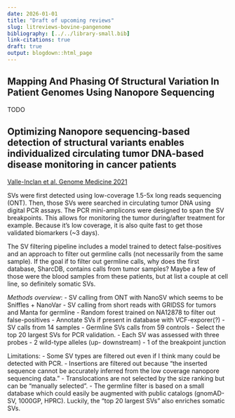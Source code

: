 ```yaml
---
date: 2026-01-01
title: "Draft of upcoming reviews"
slug: litreviews-bovine-pangenome
bibliography: [../../library-small.bib]
link-citations: true
draft: true
output: blogdown::html_page
---
```


## Mapping And Phasing Of Structural Variation In Patient Genomes Using Nanopore Sequencing

TODO

## Optimizing Nanopore sequencing-based detection of structural variants enables individualized circulating tumor DNA-based disease monitoring in cancer patients

[Valle-Inclan et al. Genome Medicine 2021](https://doi.org/10.1186/s13073-021-00899-7)

SVs were first detected using low-coverage 1.5-5x long reads sequencing (ONT).
Then, those SVs were searched in circulating tumor DNA using digital PCR assays.
The PCR mini-amplicons were designed to span the SV breakpoints.
This allows for monitoring the tumor during/after treatment for example.
Because it's low coverage, it is also quite fast to get those validated biomarkers (~3 days).

The SV filtering pipeline includes a model trained to detect false-positives and an approach to filter out germline calls (not necessarily from the same sample).
If the goal if to filter out germline calls, why does the first database, SharcDB, contains calls from tumor samples?
Maybe a few of those were the blood samples from these patients, but at list a couple at cell line, so definitely somatic SVs.



*Methods overview*:
- SV calling from ONT with NanoSV which seems to be Sniffles + NanoVar
- SV calling from short reads with GRIDSS for tumors and Manta for germline
- Random forest trained on NA12878 to filter out false-positives
- Annotate SVs if present in database with VCF-exporer(?)
  - SV calls from 14 samples
  - Germline SVs calls from 59 controls
- Select the top 20 largest SVs for PCR validation.
- Each SV was assessed with three probes
  - 2 wild-type alleles (up- downstream)
  - 1 of the breakpoint junction


Limitations:
- Some SV types are filtered out even if I think many could be detected with PCR.
  - Insertions are filtered out because "the inserted sequence cannot be accurately inferred from the low coverage nanopore sequencing data."
  - Translocations are not selected by the size ranking but can be "manually selected".
- The germline filter is based on a small database which could easily be augmented with public catalogs (gnomAD-SV, 1000GP, HPRC). Luckily, the "top 20 largest SVs" also enriches somatic SVs. 
